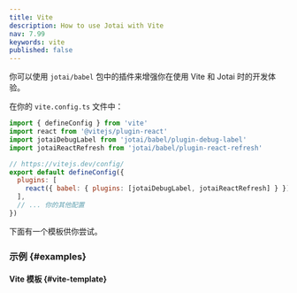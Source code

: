 ```yaml
---
title: Vite
description: How to use Jotai with Vite
nav: 7.99
keywords: vite
published: false
---
```


你可以使用 `jotai/babel` 包中的插件来增强你在使用 Vite 和 Jotai 时的开发体验。

在你的 `vite.config.ts` 文件中：

```js
import { defineConfig } from 'vite'
import react from '@vitejs/plugin-react'
import jotaiDebugLabel from 'jotai/babel/plugin-debug-label'
import jotaiReactRefresh from 'jotai/babel/plugin-react-refresh'

// https://vitejs.dev/config/
export default defineConfig({
  plugins: [
    react({ babel: { plugins: [jotaiDebugLabel, jotaiReactRefresh] } }),
  ],
  // ... 你的其他配置
})
```

下面有一个模板供你尝试。

### 示例 {#examples}

#### Vite 模板 {#vite-template}

<Stackblitz id="vitejs-vite-xhhxve" file="vite.config.ts" />

